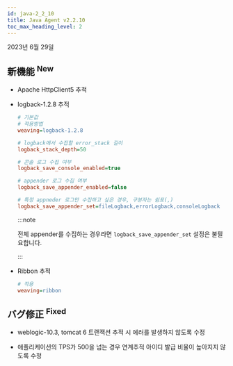 ```yaml
---
id: java-2_2_10
title: Java Agent v2.2.10
toc_max_heading_level: 2
---
```


2023년 6월 29일

## 新機能 <sup><Status>New</Status></sup>

-   Apache HttpClient5 추적

-   logback-1.2.8 추적

    ```ini title='whatap.conf'
    # 기본값 
    # 적용방법
    weaving=logback-1.2.8

    # logback에서 수집할 error_stack 길이
    logback_stack_depth=50

    # 콘솔 로그 수집 여부
    logback_save_console_enabled=true

    # appender 로그 수집 여부
    logback_save_appender_enabled=false

    # 특정 appneder 로그만 수집하고 싶은 경우, 구분자는 쉼표(,)
    logback_save_appender_set=fileLogback,errorLogback,consoleLogback
    ```

    :::note

    전체 appender를 수집하는 경우라면 `logback_save_appender_set` 설정은 불필요합니다.

    :::

-   Ribbon 추적

    ```ini title='whatap.conf'
    # 적용
    weaving=ribbon
    ```

## バグ修正 <sup><Status>Fixed</Status></sup>

-   weblogic-10.3, tomcat 6 트랜잭션 추적 시 에러를 발생하지 않도록 수정

-   애플리케이션의 TPS가 500을 넘는 경우 연계추적 아이디 발급 비율이 높아지지 않도록 수정
